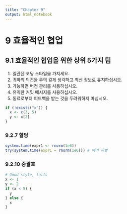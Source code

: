 ```yaml
---
title: "Chapter 9"
output: html_notebook
---
```


# 9 효율적인 협업

## 9.1 효율적인 협업을 위한 상위 5가지 팁

1.  일관된 코딩 스타일을 가지세요.
2.  귀하의 의견을 주의 깊게 생각하고 최신 정보로 유지하십시오.
3.  가능하면 버전 관리를 사용하십시오.
4.  유익한 커밋 메시지를 사용하십시오.
5.  동료로부터 피드백을 받는 것을 두려워하지 마십시오.

```r
if (!exists("x")) {
  x <- c(3, 5)
  y <- x[2]
}
```

### 9.2.7 할당

```r
system.time(expr1 <- rnorm(1e6))
try(system.time(expr1 = rnorm(1e6))) # 에러 유발
```

### 9.2.10 중괄호

```r
# Good style, fails
x <- 1
y <- 2
if (x < 5) {
  y
} else {
  x
}
```
